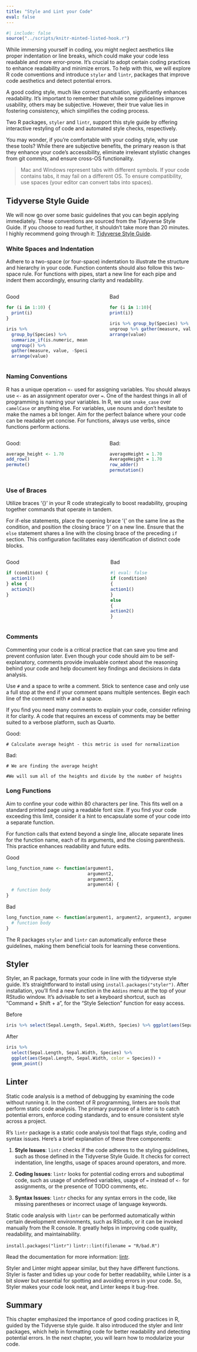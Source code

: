 ```yaml
---
title: "Style and Lint your Code"
eval: false
---
```


```r
#| include: false
source("../scripts/knitr-minted-listed-hook.r")
```

While immersing yourself in coding, you might neglect aesthetics like proper indentation or line breaks, which could make your code less readable and more error-prone. It's crucial to adopt certain coding practices to enhance readability and minimize errors. To help with this, we will explore R code conventions and introduce `styler` and `lintr`, packages that improve code aesthetics and detect potential errors.

A good coding style, much like correct punctuation, significantly enhances readability. It's important to remember that while some guidelines improve usability, others may be subjective. However, their true value lies in fostering consistency, which simplifies the coding process.

Two R packages, `styler` and `lintr`, support this style guide by offering interactive restyling of code and automated style checks, respectively.

You may wonder, if you're comfortable with your coding style, why use these tools?
While there are subjective benefits, the primary reason is that they enhance your code's accessibility,
eliminate irrelevant stylistic changes from git commits, and ensure cross-OS functionality.

> Mac and Windows represent tabs with different symbols. If your code contains tabs,
it may fail on a different OS. To ensure compatibility, use spaces (your editor can convert tabs into spaces).

## Tidyverse Style Guide

We will now go over some basic guidelines that you can begin applying immediately. These conventions are sourced from the Tidyverse Style Guide. If you choose to read further, it shouldn't take more than 20 minutes. I highly recommend going through it: [Tidyverse Style Guide](https://style.tidyverse.org/index.html).

### White Spaces and Indentation

Adhere to a two-space (or four-space) indentation to illustrate the structure and hierarchy in your code. Function contents should also follow this two-space rule. For functions with pipes, start a new line for each pipe and indent them accordingly, ensuring clarity and readability.

::::: columns

::: {.column width="48%"}

Good
```r
for (i in 1:10) {
  print(i)
}

iris %>%
  group_by(Species) %>%
  summarize_if(is.numeric, mean) %>%
  ungroup() %>%
  gather(measure, value, -Species) %>%
  arrange(value)
```
:::

::: {.column width="4%"}
<!-- empty column to create gap -->
:::

::: {.column width="48%"}

Bad
```r
for (i in 1:10){
print(i)}

iris %>% group_by(Species) %>% summarize_all(mean) %>%
ungroup %>% gather(measure, value, -Species) %>%
arrange(value)
```
:::

:::::

### Naming Conventions

R has a unique operation `<-` used for assigning variables. You should always use `<-` as an assignment operator over `=`. One of the hardest things in all of programming is naming your variables. In R, we use `snake_case` over `camelCase` or anything else. For variables, use nouns and don't hesitate to make the names a bit longer. Aim for the perfect balance where your code can be readable yet concise. For functions, always use verbs, since functions perform actions.

::::: columns

::: {.column width="48%"}

Good:
```r
average_height <- 1.70
add_row()
permute()
```
:::

::: {.column width="4%"}
<!-- empty column to create gap -->
:::

::: {.column width="48%"}

Bad:
```r
averageHeight = 1.70
AverageHeight = 1.70
row_adder()
permutation()
```

:::

:::::


### Use of Braces

Utilize braces '{}' in your R code strategically to boost readability, grouping together commands that operate in tandem.

For if-else statements, place the opening brace '{' on the same line as the condition, and position the closing brace '}' on a new line. Ensure that the `else` statement shares a line with the closing brace of the preceding `if` section. This configuration facilitates easy identification of distinct code blocks.


::::: columns

::: {.column width="43%"}



Good
```r
if (condition) {
  action1()
} else {
  action2()
}
```
:::

::: {.column width="4%"}
<!-- empty column to create gap -->
:::

::: {.column width="43%"}

Bad
```r
#| eval: false
if (condition) 
{
action1()
}
else 
{
action2()
}
```
:::

:::::

### Comments

Commenting your code is a critical practice that can save you time and prevent confusion later. Even though your code should aim to be self-explanatory, comments provide invaluable context about the reasoning behind your code and help document key findings and decisions in data analysis. 

Use `#` and a space to write a comment. Stick to sentence case and only use a full stop at the end if your comment spans multiple sentences. Begin each line of the comment with `#` and a space.

If you find you need many comments to explain your code, consider refining it for clarity. A code that requires an excess of comments may be better suited to a verbose platform, such as Quarto.



Good: 
```
# Calculate average height - this metric is used for normalization
```


Bad: 
```
# We are finding the average height

#We will sum all of the heights and divide by the number of heights
```



### Long Functions

Aim to confine your code within 80 characters per line. This fits well on a standard printed page using a readable font size. If you find your code exceeding this limit, consider it a hint to encapsulate some of your code into a separate function.

For function calls that extend beyond a single line, allocate separate lines for the function name, each of its arguments, and the closing parenthesis. This practice enhances readability and future edits.


Good
```r
long_function_name <- function(argument1,
                               argument2,
                               argument3,
                               argument4) {
  # function body
}
```


Bad
```r
long_function_name <- function(argument1, argument2, argument3, argument4) {
  # function body
}
```


The R packages `styler` and `lintr` can automatically enforce these guidelines, making them beneficial tools for learning these conventions.


## Styler

Styler, an R package, formats your code in line with the tidyverse style guide. It's straightforward to install using `install.packages("styler")`. After installation, you'll find a new function in the `Addins` menu at the top of your RStudio window. It's advisable to set a keyboard shortcut, such as "Command + Shift + a", for the "Style Selection" function for easy access.

Before
```r
iris %>% select(Sepal.Length, Sepal.Width, Species) %>% ggplot(aes(Sepal.Length, Sepal.Width, color = Species)) + geom_point()
```
After
```r
iris %>%
  select(Sepal.Length, Sepal.Width, Species) %>%
  ggplot(aes(Sepal.Length, Sepal.Width, color = Species)) +
  geom_point()
```

## Linter

Static code analysis is a method of debugging by examining the code without running it. In the context of R programming, linters are tools that perform static code analysis. The primary purpose of a linter is to catch potential errors, enforce coding standards, and to ensure consistent style across a project.

R's `lintr` package is a static code analysis tool that flags style, coding and syntax issues. Here's a brief explanation of these three components:

1. **Style Issues**: `lintr` checks if the code adheres to the styling guidelines, such as those defined in the Tidyverse Style Guide. It checks for correct indentation, line lengths, usage of spaces around operators, and more.

2. **Coding Issues**: `lintr` looks for potential coding errors and suboptimal code, such as usage of undefined variables, usage of `=` instead of `<-` for assignments, or the presence of TODO comments, etc.

3. **Syntax Issues**: `lintr` checks for any syntax errors in the code, like missing parentheses or incorrect usage of language keywords.

Static code analysis with `lintr` can be performed automatically within certain development environments, such as RStudio, or it can be invoked manually from the R console. It greatly helps in improving code quality, readability, and maintainability.

`install.packages("lintr")` 
`lintr::lint(filename = "R/bad.R")`

Read the documentation for more information: [lintr](https://lintr.r-lib.org/index.html).

Styler and Linter might appear similar, but they have different functions. Styler is faster and tidies up your code for better readability, while Linter is a bit slower but essential for spotting and avoiding errors in your code. So, Styler makes your code look neat, and Linter keeps it bug-free.

## Summary

This chapter emphasized the importance of good coding practices in R, guided by the Tidyverse style guide. It also introduced the styler and lintr packages, which help in formatting code for better readability and detecting potential errors. In the next chapter, you will learn how to modularize your code.


